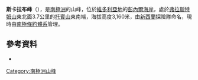 {{coord|73|21|S|163|1|E|display=title}}

'''斯卡拉布峰'''（{{lang-en|Scarab Peak}}），是[[南極洲|南極洲]]的山峰，位於[[維多利亞地|維多利亞地]]的[[彭內爾海岸|彭內爾海岸]]，處於[[弗拉斯特姆山|弗拉斯特姆山]]東北面3.7公里的[[托賓山|托賓山]]東南端，海拔高度3,160米，由[[新西蘭|新西蘭]]探險隊命名，現時由[[南極條約體系|南極條約體系]]管理。

==參考資料==
* {{usgs-gazetteer}}

{{Antarctica-geo-stub}}
[[Category:南極洲山峰|Category:南極洲山峰]]